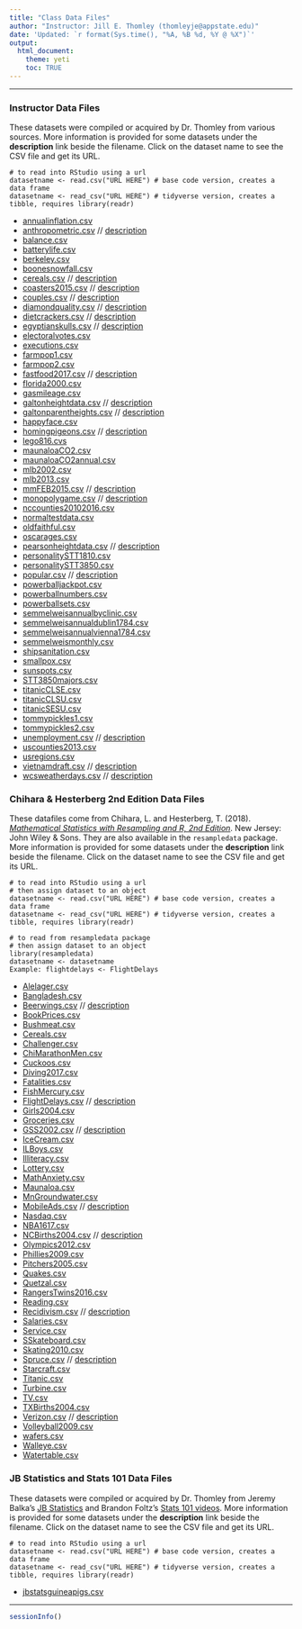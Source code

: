 ```yaml
---
title: "Class Data Files"
author: "Instructor: Jill E. Thomley (thomleyje@appstate.edu)"
date: 'Updated: `r format(Sys.time(), "%A, %B %d, %Y @ %X")`'
output: 
  html_document: 
    theme: yeti
    toc: TRUE
---
```


<hr>

### Instructor Data Files

These datasets were compiled or acquired by Dr. Thomley from various sources. More information is provided for some datasets under the  **description** link beside the filename. Click on the dataset name to see the CSV file and get its URL.

    # to read into RStudio using a url
    datasetname <- read.csv("URL HERE") # base code version, creates a data frame
    datasetname <- read_csv("URL HERE") # tidyverse version, creates a tibble, requires library(readr)

* [annualinflation.csv](https://raw.githubusercontent.com/STAT-JET-ASU/Datasets/master/Instructor/annualinflation.csv)
* [anthropometric.csv](https://raw.githubusercontent.com/STAT-JET-ASU/Datasets/master/Instructor/anthropometric.csv) //
  [description](InstructorDescriptions/anthropometric.html)
* [balance.csv](https://raw.githubusercontent.com/STAT-JET-ASU/Datasets/master/Instructor/balance.csv)
* [batterylife.csv](https://raw.githubusercontent.com/STAT-JET-ASU/Datasets/master/Instructor/batterylife.csv)
* [berkeley.csv](https://raw.githubusercontent.com/STAT-JET-ASU/Datasets/master/Instructor/berkeley.csv)
* [boonesnowfall.csv](https://raw.githubusercontent.com/STAT-JET-ASU/Datasets/master/Instructor/boonesnowfall.csv)
* [cereals.csv](https://raw.githubusercontent.com/STAT-JET-ASU/Datasets/master/Instructor/cereals.csv) //
  [description](InstructorDescriptions/cereals.html)
* [coasters2015.csv](https://raw.githubusercontent.com/STAT-JET-ASU/Datasets/master/Instructor/coasters2015.csv) //
  [description](InstructorDescriptions/coasters2015.html)
* [couples.csv](https://raw.githubusercontent.com/STAT-JET-ASU/Datasets/master/Instructor/couples.csv) //
  [description](InstructorDescriptions/couples.html)
* [diamondquality.csv](https://raw.githubusercontent.com/STAT-JET-ASU/Datasets/master/Instructor/diamondquality.csv) //
  [description](InstructorDescriptions/diamondquality.html)
* [dietcrackers.csv](https://raw.githubusercontent.com/STAT-JET-ASU/Datasets/master/Instructor/dietcrackers.csv) //
  [description](InstructorDescriptions/dietcrackers.html)
* [egyptianskulls.csv](https://raw.githubusercontent.com/STAT-JET-ASU/Datasets/master/Instructor/egyptianskulls.csv) //
  [description](InstructorDescriptions/anthropometric.html)
* [electoralvotes.csv](https://raw.githubusercontent.com/STAT-JET-ASU/Datasets/master/Instructor/electoralvotes.csv)
* [executions.csv](https://raw.githubusercontent.com/STAT-JET-ASU/Datasets/master/Instructor/executions.csv)
* [farmpop1.csv](https://raw.githubusercontent.com/STAT-JET-ASU/Datasets/master/Instructor/farmpop1.csv)
* [farmpop2.csv](https://raw.githubusercontent.com/STAT-JET-ASU/Datasets/master/Instructor/farmpop2.csv)
* [fastfood2017.csv](https://raw.githubusercontent.com/STAT-JET-ASU/Datasets/master/Instructor/fastfood2017.csv) //
  [description](InstructorDescriptions/fastfood2017.html)
* [florida2000.csv](https://raw.githubusercontent.com/STAT-JET-ASU/Datasets/master/Instructor/florida2000.csv)
* [gasmileage.csv](https://raw.githubusercontent.com/STAT-JET-ASU/Datasets/master/Instructor/gasmileage.csv)
* [galtonheightdata.csv](https://raw.githubusercontent.com/STAT-JET-ASU/Datasets/master/Instructor/galtonheightdata.csv) //
  [description](InstructorDescriptions/galtonheightdata.html)
* [galtonparentheights.csv](https://raw.githubusercontent.com/STAT-JET-ASU/Datasets/master/Instructor/galtonparentheights.csv) //
  [description](InstructorDescriptions/galtonheightdata.html)
* [happyface.csv](https://raw.githubusercontent.com/STAT-JET-ASU/Datasets/master/Instructor/happyface.csv)
* [homingpigeons.csv](https://raw.githubusercontent.com/STAT-JET-ASU/Datasets/master/Instructor/homingpigeons.csv) //
  [description](InstructorDescriptions/homingpigeons.html)
* [lego816.cvs](https://raw.githubusercontent.com/STAT-JET-ASU/Datasets/master/Instructor/lego816.csv)
* [maunaloaCO2.csv](https://raw.githubusercontent.com/STAT-JET-ASU/Datasets/master/Instructor/maunaloaCO2.csv)
* [maunaloaCO2annual.csv](https://raw.githubusercontent.com/STAT-JET-ASU/Datasets/master/Instructor/maunaloaCO2annual.csv)
* [mlb2002.csv](https://raw.githubusercontent.com/STAT-JET-ASU/Datasets/master/Instructor/mlb2002.csv)
* [mlb2013.csv](https://raw.githubusercontent.com/STAT-JET-ASU/Datasets/master/Instructor/mlb2013.csv)
* [mmFEB2015.csv](https://raw.githubusercontent.com/STAT-JET-ASU/Datasets/master/Instructor/mmFEB2015.csv) //
  [description](InstructorDescriptions/mmFEB2015.html)
* [monopolygame.csv](https://raw.githubusercontent.com/STAT-JET-ASU/Datasets/master/Instructor/monopolygame.csv) //
  [description](InstructorDescriptions/monopoly.html)
* [nccounties20102016.csv](https://raw.githubusercontent.com/STAT-JET-ASU/Datasets/master/Instructor/nccounties20102016.csv)
* [normaltestdata.csv](https://raw.githubusercontent.com/STAT-JET-ASU/Datasets/master/Instructor/normaltestdata.csv)
* [oldfaithful.csv](https://raw.githubusercontent.com/STAT-JET-ASU/Datasets/master/Instructor/oldfaithful.csv)
* [oscarages.csv](https://raw.githubusercontent.com/STAT-JET-ASU/Datasets/master/Instructor/oscarages.csv)
* [pearsonheightdata.csv](https://raw.githubusercontent.com/STAT-JET-ASU/Datasets/master/Instructor/galtonheightdata.csv) //
  [description](InstructorDescriptions/pearsonheightdata.html)
* [personalitySTT1810.csv](https://raw.githubusercontent.com/STAT-JET-ASU/Datasets/master/Instructor/personalitySTT1810.csv)
* [personalitySTT3850.csv](https://raw.githubusercontent.com/STAT-JET-ASU/Datasets/master/Instructor/personalitySTT3850.csv)
* [popular.csv](https://raw.githubusercontent.com/STAT-JET-ASU/Datasets/master/Instructor/popular.csv) //
  [description](InstructorDescriptions/popular.html)
* [powerballjackpot.csv](https://raw.githubusercontent.com/STAT-JET-ASU/Datasets/master/Instructor/powerballjackpot.csv)
* [powerballnumbers.csv](https://raw.githubusercontent.com/STAT-JET-ASU/Datasets/master/Instructor/powerballnumbers.csv)
* [powerballsets.csv](https://raw.githubusercontent.com/STAT-JET-ASU/Datasets/master/Instructor/powerballsets.csv)
* [semmelweisannualbyclinic.csv](https://raw.githubusercontent.com/STAT-JET-ASU/Datasets/master/Instructor/semmelweisannualbyclinic.csv)
* [semmelweisannualdublin1784.csv](https://raw.githubusercontent.com/STAT-JET-ASU/Datasets/master/Instructor/semmelweisannualdublin1784.csv)
* [semmelweisannualvienna1784.csv](https://raw.githubusercontent.com/STAT-JET-ASU/Datasets/master/Instructor/semmelweisannualvienna1784.csv)
* [semmelweismonthly.csv](https://raw.githubusercontent.com/STAT-JET-ASU/Datasets/master/Instructor/semmelweismonthly.csv)
* [shipsanitation.csv](https://raw.githubusercontent.com/STAT-JET-ASU/Datasets/master/Instructor/shipsanitation.csv)
* [smallpox.csv](https://raw.githubusercontent.com/STAT-JET-ASU/Datasets/master/Instructor/smallpox.csv)
* [sunspots.csv](https://raw.githubusercontent.com/STAT-JET-ASU/Datasets/master/Instructor/sunspots.csv)
* [STT3850majors.csv](https://raw.githubusercontent.com/STAT-JET-ASU/Datasets/master/Instructor/stt3850majors.csv)
* [titanicCLSE.csv](https://raw.githubusercontent.com/STAT-JET-ASU/Datasets/master/Instructor/titanicCLSE.csv)
* [titanicCLSU.csv](https://raw.githubusercontent.com/STAT-JET-ASU/Datasets/master/Instructor/titanicCLSU.csv)
* [titanicSESU.csv](https://raw.githubusercontent.com/STAT-JET-ASU/Datasets/master/Instructor/titanicSESU.csv)
* [tommypickles1.csv](https://raw.githubusercontent.com/STAT-JET-ASU/Datasets/master/Instructor/tommypickles1.csv)
* [tommypickles2.csv](https://raw.githubusercontent.com/STAT-JET-ASU/Datasets/master/Instructor/tommypickles2.csv)
* [unemployment.csv](https://raw.githubusercontent.com/STAT-JET-ASU/Datasets/master/Instructor/unemployment.csv) //
  [description](InstructorDescriptions/unemployment.html)
* [uscounties2013.csv](https://raw.githubusercontent.com/STAT-JET-ASU/Datasets/master/Instructor/uscounties2013.csv)
* [usregions.csv](https://raw.githubusercontent.com/STAT-JET-ASU/Datasets/master/Instructor/usregions.csv)
* [vietnamdraft.csv](https://raw.githubusercontent.com/STAT-JET-ASU/Datasets/master/Instructor/vietnamdraft.csv) //
  [description](InstructorDescriptions/vietnamdraft.html)
* [wcsweatherdays.csv](https://raw.githubusercontent.com/STAT-JET-ASU/Datasets/master/Instructor/wcsweatherdays.csv) //
  [description](InstructorDescriptions/wcsweatherdays.html)

### Chihara & Hesterberg 2nd Edition Data Files

These datafiles come from Chihara, L. and Hesterberg, T. (2018). [_Mathematical Statistics with Resampling and R, 2nd Edition_](https://sites.google.com/site/chiharahesterberg/home). New Jersey: John Wiley & Sons. They are also available in the `resampledata` package. More information is provided for some datasets under the  **description** link beside the filename. Click on the dataset name to see the CSV file and get its URL.

    # to read into RStudio using a url
    # then assign dataset to an object
    datasetname <- read.csv("URL HERE") # base code version, creates a data frame
    datasetname <- read_csv("URL HERE") # tidyverse version, creates a tibble, requires library(readr)
    
    # to read from resampledata package
    # then assign dataset to an object
    library(resampledata)
    datasetname <- datasetname
    Example: flightdelays <- FlightDelays
    
* [Alelager.csv](https://raw.githubusercontent.com/STAT-JET-ASU/Datasets/master/Chihara/Alelager.csv)
* [Bangladesh.csv](https://raw.githubusercontent.com/STAT-JET-ASU/Datasets/master/Chihara/Bangladesh.csv)
* [Beerwings.csv](https://raw.githubusercontent.com/STAT-JET-ASU/Datasets/master/Chihara/Beerwings.csv) //
  [description](ChiharaDescriptions/beerwings.html)
* [BookPrices.csv](https://raw.githubusercontent.com/STAT-JET-ASU/Datasets/master/Chihara/BookPrices.csv)
* [Bushmeat.csv](https://raw.githubusercontent.com/STAT-JET-ASU/Datasets/master/Chihara/Bushmeat.csv)
* [Cereals.csv](https://raw.githubusercontent.com/STAT-JET-ASU/Datasets/master/Chihara/Cereals.csv)
* [Challenger.csv](https://raw.githubusercontent.com/STAT-JET-ASU/Datasets/master/Chihara/Challenger.csv)
* [ChiMarathonMen.csv](https://raw.githubusercontent.com/STAT-JET-ASU/Datasets/master/Chihara/ChiMarathonMen.csv)
* [Cuckoos.csv](https://raw.githubusercontent.com/STAT-JET-ASU/Datasets/master/Chihara/Cuckoos.csv)
* [Diving2017.csv](https://raw.githubusercontent.com/STAT-JET-ASU/Datasets/master/Chihara/Diving2017.csv)
* [Fatalities.csv](https://raw.githubusercontent.com/STAT-JET-ASU/Datasets/master/Chihara/Fatalities.csv)
* [FishMercury.csv](https://raw.githubusercontent.com/STAT-JET-ASU/Datasets/master/Chihara/FishMercury.csv)
* [FlightDelays.csv](https://raw.githubusercontent.com/STAT-JET-ASU/Datasets/master/Chihara/FlightDelays.csv) //
  [description](ChiharaDescriptions/flightdelays.html)
* [Girls2004.csv](https://raw.githubusercontent.com/STAT-JET-ASU/Datasets/master/Chihara/Girls2004.csv)
* [Groceries.csv](https://raw.githubusercontent.com/STAT-JET-ASU/Datasets/master/Chihara/Groceries.csv)
* [GSS2002.csv](https://raw.githubusercontent.com/STAT-JET-ASU/Datasets/master/Chihara/GSS2002.csv) //
  [description](ChiharaDescriptions/gss2002.html)
* [IceCream.csv](https://raw.githubusercontent.com/STAT-JET-ASU/Datasets/master/Chihara/IceCream.csv)
* [ILBoys.csv](https://raw.githubusercontent.com/STAT-JET-ASU/Datasets/master/Chihara/ILBoys.csv)
* [Illiteracy.csv](https://raw.githubusercontent.com/STAT-JET-ASU/Datasets/master/Chihara/Illiteracy.csv)
* [Lottery.csv](https://raw.githubusercontent.com/STAT-JET-ASU/Datasets/master/Chihara/Lottery.csv)
* [MathAnxiety.csv](https://raw.githubusercontent.com/STAT-JET-ASU/Datasets/master/Chihara/MathAnxiety.csv)
* [Maunaloa.csv](https://raw.githubusercontent.com/STAT-JET-ASU/Datasets/master/Chihara/Maunaloa.csv)
* [MnGroundwater.csv](https://raw.githubusercontent.com/STAT-JET-ASU/Datasets/master/Chihara/MnGroundwater.csv)
* [MobileAds.csv](https://raw.githubusercontent.com/STAT-JET-ASU/Datasets/master/Chihara/MobileAds.csv) //
  [description](ChiharaDescriptions/mobileads.html)
* [Nasdaq.csv](https://raw.githubusercontent.com/STAT-JET-ASU/Datasets/master/Chihara/Nasdaq.csv)
* [NBA1617.csv](https://raw.githubusercontent.com/STAT-JET-ASU/Datasets/master/Chihara/NBA1617.csv)
* [NCBirths2004.csv](https://raw.githubusercontent.com/STAT-JET-ASU/Datasets/master/Chihara/NCBirths2004.csv) //
  [description](ChiharaDescriptions/ncbirths2004.html)
* [Olympics2012.csv](https://raw.githubusercontent.com/STAT-JET-ASU/Datasets/master/Chihara/Olympics2012.csv)
* [Phillies2009.csv](https://raw.githubusercontent.com/STAT-JET-ASU/Datasets/master/Chihara/Phillies2009.csv)
* [Pitchers2005.csv](https://raw.githubusercontent.com/STAT-JET-ASU/Datasets/master/Chihara/Pitchers2005.csv)
* [Quakes.csv](https://raw.githubusercontent.com/STAT-JET-ASU/Datasets/master/Chihara/Quakes.csv)
* [Quetzal.csv](https://raw.githubusercontent.com/STAT-JET-ASU/Datasets/master/Chihara/Quetzal.csv)
* [RangersTwins2016.csv](https://raw.githubusercontent.com/STAT-JET-ASU/Datasets/master/Chihara/RangersTwins2016.csv)
* [Reading.csv](https://raw.githubusercontent.com/STAT-JET-ASU/Datasets/master/Chihara/Reading.csv)
* [Recidivism.csv](https://raw.githubusercontent.com/STAT-JET-ASU/Datasets/master/Chihara/Recidivism.csv) //
  [description](ChiharaDescriptions/recidivism.html)
* [Salaries.csv](https://raw.githubusercontent.com/STAT-JET-ASU/Datasets/master/Chihara/Salaries.csv)
* [Service.csv](https://raw.githubusercontent.com/STAT-JET-ASU/Datasets/master/Chihara/Service.csv)
* [SSkateboard.csv](https://raw.githubusercontent.com/STAT-JET-ASU/Datasets/master/Chihara/Skateboard.csv)
* [Skating2010.csv](https://raw.githubusercontent.com/STAT-JET-ASU/Datasets/master/Chihara/Skating2010.csv)
* [Spruce.csv](https://raw.githubusercontent.com/STAT-JET-ASU/Datasets/master/Chihara/Spruce.csv) //
  [description](ChiharaDescriptions/spruce.html)
* [Starcraft.csv](https://raw.githubusercontent.com/STAT-JET-ASU/Datasets/master/Chihara/Starcraft.csv)
* [Titanic.csv](https://raw.githubusercontent.com/STAT-JET-ASU/Datasets/master/Chihara/Titanic.csv)
* [Turbine.csv](https://raw.githubusercontent.com/STAT-JET-ASU/Datasets/master/Chihara/Turbine.csv)
* [TV.csv](https://raw.githubusercontent.com/STAT-JET-ASU/Datasets/master/Chihara/TV.csv)
* [TXBirths2004.csv](https://raw.githubusercontent.com/STAT-JET-ASU/Datasets/master/Chihara/TXBirths2004.csv)
* [Verizon.csv](https://raw.githubusercontent.com/STAT-JET-ASU/Datasets/master/Chihara/Verizon.csv) //
  [description](ChiharaDescriptions/verizon.html)
* [Volleyball2009.csv](https://raw.githubusercontent.com/STAT-JET-ASU/Datasets/master/Chihara/Volleyball2009.csv)
* [wafers.csv](https://raw.githubusercontent.com/STAT-JET-ASU/Datasets/master/Chihara/wafers.csv)
* [Walleye.csv](https://raw.githubusercontent.com/STAT-JET-ASU/Datasets/master/Chihara/Walleye.csv)
* [Watertable.csv](https://raw.githubusercontent.com/STAT-JET-ASU/Datasets/master/Chihara/Watertable.csv)

### JB Statistics and Stats 101 Data Files

These datasets were compiled or acquired by Dr. Thomley from Jeremy Balka's [JB Statistics](https://www.youtube.com/user/jbstatistics) and Brandon Foltz's [Stats 101 videos](https://www.youtube.com/c/BrandonFoltz/). More information is provided for some datasets under the  **description** link beside the filename. Click on the dataset name to see the CSV file and get its URL.

    # to read into RStudio using a url
    datasetname <- read.csv("URL HERE") # base code version, creates a data frame
    datasetname <- read_csv("URL HERE") # tidyverse version, creates a tibble, requires library(readr)
    
* [jbstatsguineapigs.csv](https://raw.githubusercontent.com/STAT-JET-ASU/Datasets/master/JBStatistics/jbstatsguineapigs.csv)

***

```r
sessionInfo()
```


